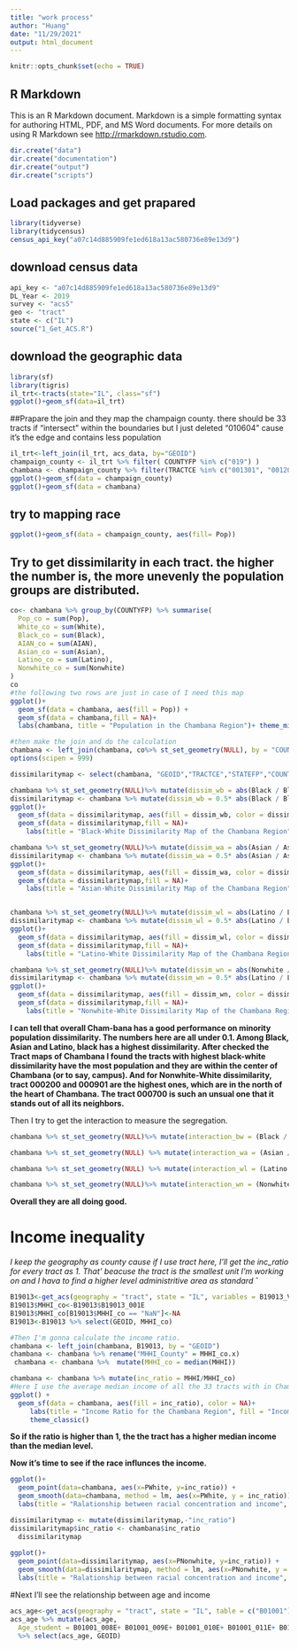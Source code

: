 ```yaml
---
title: "work process"
author: "Huang"
date: "11/29/2021"
output: html_document
---
```


```r
knitr::opts_chunk$set(echo = TRUE)
```

## R Markdown

This is an R Markdown document. Markdown is a simple formatting syntax for authoring HTML, PDF, and MS Word documents. For more details on using R Markdown see <http://rmarkdown.rstudio.com>.


```r
dir.create("data")
dir.create("documentation")
dir.create("output")
dir.create("scripts")
```

## Load packages and get prapared

```r
library(tidyverse)
library(tidycensus)
census_api_key("a07c14d885909fe1ed618a13ac580736e89e13d9")
```

## download census data
```r
api_key <- "a07c14d885909fe1ed618a13ac580736e89e13d9"
DL_Year <- 2019
survey <- "acs5"
geo <- "tract"
state <- c("IL")
source("1_Get_ACS.R")
```
## download the geographic data
```r
library(sf)
library(tigris)
il_trt<-tracts(state="IL", class="sf")
ggplot()+geom_sf(data=il_trt)
```

##Prapare the join and they map the champaign county. there should be 33 tracts if "intersect" within the boundaries but I just deleted "010604" cause it's the edge and contains less population
```r
il_trt<-left_join(il_trt, acs_data, by="GEOID")
champaign_county <- il_trt %>% filter( COUNTYFP %in% c("019") )
chambana <- champaign_county %>% filter(TRACTCE %in% c("001301", "001205", "000302", "000301", "000402", "000401", "005702", "005701", "005800", "006000", "005500", "005600", "001206", "005402", "005401", "011100", "011000", "000700", "000800", "000901", "000902", "001203", "001204", "001000", "001201", "001302", "001400", "000200", "000500", "001100", "005300", "005900"))
ggplot()+geom_sf(data = champaign_county)
ggplot()+geom_sf(data = chambana)
```

## try to mapping race
```r
ggplot()+geom_sf(data = champaign_county, aes(fill= Pop))
```
## Try to get dissimilarity in each tract. the higher the number is, the more unevenly the population groups are distributed.
```r
co<- chambana %>% group_by(COUNTYFP) %>% summarise(
  Pop_co = sum(Pop),
  White_co = sum(White),
  Black_co = sum(Black),
  AIAN_co = sum(AIAN),
  Asian_co = sum(Asian),
  Latino_co = sum(Latino),
  Nonwhite_co = sum(Nonwhite)
)
co
#the following two rows are just in case of I need this map
ggplot()+
  geom_sf(data = chambana, aes(fill = Pop)) +
  geom_sf(data = chambana,fill = NA)+
  labs(chambana, title = "Population in the Chambana Region")+ theme_minimal()

#then make the join and do the calculation
chambana <- left_join(chambana, co%>% st_set_geometry(NULL), by = "COUNTYFP")
options(scipen = 999)

dissimilaritymap <- select(chambana, "GEOID","TRACTCE","STATEFP","COUNTYFP")

chambana %>% st_set_geometry(NULL)%>% mutate(dissim_wb = abs(Black / Black_co - White / White_co)) %>% group_by(TRACTCE) %>% summarise(dissimilarity = 0.5*dissim_wb)
dissimilaritymap <- chambana %>% mutate(dissim_wb = 0.5* abs(Black / Black_co - White / White_co))
ggplot()+
  geom_sf(data = dissimilaritymap, aes(fill = dissim_wb, color = dissim_wb)) +
  geom_sf(data = dissimilaritymap,fill = NA)+
    labs(title = "Black-White Dissimilarity Map of the Chambana Region")

chambana %>% st_set_geometry(NULL)%>% mutate(dissim_wa = abs(Asian / Asian_co - White / White_co)) %>% group_by(TRACTCE) %>% summarise(dissimilarity = 0.5*sum(dissim_wa))
dissimilaritymap <- chambana %>% mutate(dissim_wa = 0.5* abs(Asian / Asian_co - White / White_co))
ggplot()+
  geom_sf(data = dissimilaritymap, aes(fill = dissim_wa, color = dissim_wa)) +
  geom_sf(data = dissimilaritymap,fill = NA)+
    labs(title = "Asian-White Dissimilarity Map of the Chambana Region")


chambana %>% st_set_geometry(NULL)%>% mutate(dissim_wl = abs(Latino / Latino_co - White / White_co)) %>% group_by(TRACTCE) %>% summarise(dissimilarity = 0.5*sum(dissim_wl))
dissimilaritymap <- chambana %>% mutate(dissim_wl = 0.5* abs(Latino / Latino_co - White / White_co))
ggplot()+
  geom_sf(data = dissimilaritymap, aes(fill = dissim_wl, color = dissim_wl)) +
  geom_sf(data = dissimilaritymap,fill = NA)+
    labs(title = "Latino-White Dissimilarity Map of the Chambana Region")

chambana %>% st_set_geometry(NULL)%>% mutate(dissim_wn = abs(Nonwhite / Nonwhite_co - White / White_co)) %>% group_by(TRACTCE) %>% summarise(dissimilarity = 0.5*sum(dissim_wn))
dissimilaritymap <- chambana %>% mutate(dissim_wn = 0.5* abs(Latino / Latino_co - White / White_co))
ggplot()+
  geom_sf(data = dissimilaritymap, aes(fill = dissim_wn, color = dissim_wn)) +
  geom_sf(data = dissimilaritymap,fill = NA)+
    labs(title = "Nonwhite-White Dissimilarity Map of the Chambana Region")

```
**I can tell that overall Cham-bana has a good performance on minority population dissimilarity. The numbers here are all under 0.1. Among Black, Asian and Latino, black has a highest dissimilarity. After checked the Tract maps of Chambana I found the tracts with highest black-white dissimilarity have the most population and they are within the center of Chambana (or to say, campus). And for Nonwhite-White dissimilarity, tract 000200 and 000901 are the highest ones, which are in the north of the heart of Chambana. The tract 000700 is such an unsual one that it stands out of all its neighbors.**

Then I try to get the interaction to measure the segregation. 

```r
chambana %>% st_set_geometry(NULL)%>% mutate(interaction_bw = (Black / Black_co * White / Pop)) %>% group_by(TRACTCE) %>% summarise(interaction = sum(interaction_bw, na.rm=TRUE))

chambana %>% st_set_geometry(NULL) %>% mutate(interaction_wa = (Asian / Asian_co * White / Pop)) %>% group_by(TRACTCE) %>% summarise(interaction = sum(interaction_wa, na.rm=TRUE))

chambana %>% st_set_geometry(NULL) %>% mutate(interaction_wl = (Latino / Latino_co * White / Pop)) %>% group_by(TRACTCE) %>% summarise(interaction = sum(interaction_wl, na.rm=TRUE))

chambana %>% st_set_geometry(NULL)%>% mutate(interaction_wn = (Nonwhite / Nonwhite_co * Nonwhite / Pop)) %>% group_by(TRACTCE) %>% summarise(interaction = sum(interaction_wn, na.rm=TRUE))

```
**Overall they are all doing good. **

# Income inequality
*I keep the geography as county cause if I use tract here, I'll get the inc_ratio for every tract as 1. That' beacuse the tract is the smallest unit I'm working on and I hava to find a higher level administritive area as standard*
ˆ
```r
B19013<-get_acs(geography = "tract", state = "IL", variables = B19013_Vars, survey = survey, year = DL_Year, output = "wide")
B19013$MHHI_co<-B19013$B19013_001E
B19013$MHHI_co[B19013$MHHI_co == "NaN"]<-NA 
B19013<-B19013 %>% select(GEOID, MHHI_co)

#Then I'm gonna calculate the income ratio.
chambana <- left_join(chambana, B19013, by = "GEOID")
chambana <- chambana %>% rename("MHHI_County" = MHHI_co.x)
 chambana <- chambana %>%  mutate(MHHI_co = median(MHHI))

chambana <- chambana %>% mutate(inc_ratio = MHHI/MHHI_co)
#Here I use the average median income of all the 33 tracts with in Chambana to comapre.
ggplot() +
  geom_sf(data = chambana, aes(fill = inc_ratio), color = NA)+
     labs(title = "Income Ratio for the Chambana Region", fill = "Income Ratio")+
     theme_classic()
```
**So if the ratio is higher than 1, the the tract has a higher median income than the median level.  **

**Now it's time to see if the race influnces the income.**

```r
ggplot()+
  geom_point(data=chambana, aes(x=PWhite, y=inc_ratio)) +
  geom_smooth(data=chambana, method = lm, aes(x=PWhite, y = inc_ratio))+
  labs(title = "Ralationship between racial concentration and income", x = "Percent White", y = "Income Ratio")

dissimilaritymap <- mutate(dissimilaritymap,-"inc_ratio")
dissimilaritymap$inc_ratio <- chambana$inc_ratio
  dissimilaritymap
  
ggplot()+
  geom_point(data=dissimilaritymap, aes(x=PNonwhite, y=inc_ratio)) +
  geom_smooth(data=dissimilaritymap, method = lm, aes(x=PNonwhite, y = inc_ratio))+
  labs(title = "Ralationship between racial concentration and income", x = "Percent NonWhite", y = "Income Ratio")


```
#Next I'll see the relationship between age and income
```r
acs_age<-get_acs(geography = "tract", state = "IL", table = c("B01001"), year = 2019, survey = "acs5", output = "wide")
acs_age %>% mutate(acs_age,
  Age_student = B01001_008E+ B01001_009E+ B01001_010E+ B01001_011E+ B01001_032E+ B01001_033E+ B01001_034E+ B01001_035E)
  %>% select(acs_age, GEOID)
  
```

